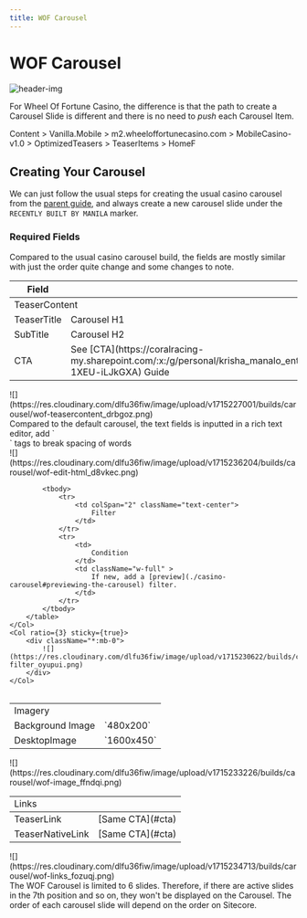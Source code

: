 ```yaml
---
title: WOF Carousel
---
```


# WOF Carousel

![](https://res.cloudinary.com/dlfu36fiw/image/upload/v1715236709/builds/carousel/wof-carousel_hrmjjo.png "header-img")

For Wheel Of Fortune Casino, the difference is that the path to create a Carousel Slide is different and there is no need to *push* each Carousel Item.

<Admonition type="note" title="Sitecore Path">
  Content > Vanilla.Mobile > m2.wheeloffortunecasino.com > MobileCasino-v1.0 > OptimizedTeasers > TeaserItems > HomeF
</Admonition>

## Creating Your Carousel

We can just follow the usual steps for creating the usual casino carousel from the [parent guide](./casino-carousel), and always create a new carousel slide under the `RECENTLY BUILT BY MANILA` marker.

### Required Fields

Compared to the usual casino carousel build, the fields are mostly similar with just the order quite change and some changes to note.

<Row>
    <Col ratio={2} sticky={true}>
        <table id="cta" >
            <thead>
                <tr>
                    <th>
                        Field
                    </th>
                    <th className="w-full">
                        Value
                    </th>
                </tr>
            </thead>
            <tbody>
                <tr>
                    <td colSpan="2" className="text-center">
                        TeaserContent
                    </td>
                </tr>
                <tr>
                    <td>
                        TeaserTitle
                    </td>
                    <td>
                        Carousel H1
                    </td>
                </tr>
                <tr>
                    <td>
                        SubTitle
                    </td>
                    <td>
                        Carousel H2
                    </td>
                </tr>
                <tr>
                    <td>
                        CTA
                    </td>
                    <td>
                        See [CTA](https://coralracing-my.sharepoint.com/:x:/g/personal/krisha_manalo_entaingroup_com/EfvRGdc4sN5MiwcmKjBu55wBGvjTEIDYp-1XEU-iLJkGXA) Guide
                    </td>
                </tr>
            </tbody>
        </table>
    </Col>
    <Col ratio={3} sticky={true}>
        <div className="*:mb-0">
            ![](https://res.cloudinary.com/dlfu36fiw/image/upload/v1715227001/builds/carousel/wof-teasercontent_drbgoz.png) 
        </div>
    </Col>
</Row>

<Admonition type="tip" title="Text Fields">
    Compared to the default carousel, the text fields is inputted in a rich text editor, add `<br>` tags to break spacing of words
    <div className="flex justify-center *:mb-0">
        ![](https://res.cloudinary.com/dlfu36fiw/image/upload/v1715236204/builds/carousel/wof-edit-html_d8vkec.png) 
    </div>
</Admonition>

<Row>
    <Col ratio={2} sticky={true}>
        <table >
            
            <tbody>
                <tr>
                    <td colSpan="2" className="text-center">
                        Filter
                    </td>
                </tr>
                <tr>
                    <td>
                        Condition
                    </td>
                    <td className="w-full" >
                        If new, add a [preview](./casino-carousel#previewing-the-carousel) filter.
                    </td>
                </tr>
            </tbody>
        </table>
    </Col>
    <Col ratio={3} sticky={true}>
        <div className="*:mb-0">
            ![](https://res.cloudinary.com/dlfu36fiw/image/upload/v1715230622/builds/carousel/wof-filter_oyupui.png) 
        </div>
    </Col>
</Row>

<Row>
    <Col ratio={2} sticky={true}>
        <table >
            <tbody>
                <tr>
                    <td colSpan="2" className="text-center">
                        Imagery
                    </td>
                </tr>
                <tr>
                    <td>
                        Background Image
                    </td>
                    <td className="w-full">
                        `480x200`
                    </td>
                </tr>
                <tr>
                    <td>
                        DesktopImage
                    </td>
                    <td>
                        `1600x450`
                    </td>
                </tr>
            </tbody>
        </table>
    </Col>
    <Col ratio={3} sticky={true}>
        <div className="*:mb-0">
            ![](https://res.cloudinary.com/dlfu36fiw/image/upload/v1715233226/builds/carousel/wof-image_ffndqi.png) 
        </div>
    </Col>
</Row>

<Row>
    <Col ratio={2} sticky={true}>
        <table >
            <tr>
                <td colSpan="2" className="text-center">
                        Links
                    </td>
                </tr>
            <tbody>
                <tr>
                    <td>
                        TeaserLink
                    </td>
                    <td className="w-full">
                        [Same CTA](#cta)
                    </td>
                </tr>
                <tr>
                    <td>
                        TeaserNativeLink
                    </td>
                    <td>
                        [Same CTA](#cta)
                    </td>
                </tr>
            </tbody>
        </table>
    </Col>
    <Col ratio={3} sticky={true}>
        <div className="*:mb-0">
            ![](https://res.cloudinary.com/dlfu36fiw/image/upload/v1715234713/builds/carousel/wof-links_fozuqj.png) 
        </div>
    </Col>
</Row>

<Admonition type="note" title="Carousel Limit">
  The WOF Carousel is limited to 6 slides. Therefore, if there are active slides in the 7th position and so on, they won't be displayed on the Carousel. The order of each carousel slide will depend on the order on Sitecore.
</Admonition>


